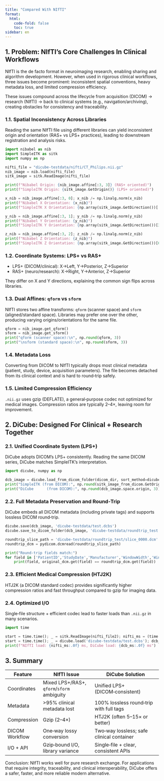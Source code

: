 ```yaml
---
title: "Compared With NIfTI"
format:
  html:
    code-fold: false
    toc: true
sidebar: en
---
```

## 1. Problem: NIfTI’s Core Challenges In Clinical Workflows

NIfTI is the de facto format in neuroimaging research, enabling sharing and algorithm development. However, when used in rigorous clinical workflows, three issues become prominent: inconsistent spatial conventions, heavy metadata loss, and limited compression efficiency.

These issues compound across the lifecycle from acquisition (DICOM) → research (NIfTI) → back to clinical systems (e.g., navigation/archiving), creating obstacles for consistency and traceability.

### 1.1. Spatial Inconsistency Across Libraries

Reading the same NIfTI file using different libraries can yield inconsistent origin and orientation (RAS+ vs LPS+ practices), leading to downstream registration and analysis risks.

```python
import nibabel as nib
import SimpleITK as sitk
import numpy as np

nifti_file = "dicube-testdata/nifti/CT_Philips.nii.gz"
nib_image = nib.load(nifti_file)
sitk_image = sitk.ReadImage(nifti_file)

print(f"Nibabel Origin: {nib_image.affine[:3, 3]} (RAS+ oriented)")
print(f"SimpleITK Origin: {sitk_image.GetOrigin()} (LPS+ oriented)")

x_nib = nib_image.affine[:3, 0]; x_nib /= np.linalg.norm(x_nib)
print(f"Nibabel X Orientation: {x_nib}")
print(f"SimpleITK X Orientation: {np.array(sitk_image.GetDirection())[:3]}")

y_nib = nib_image.affine[:3, 1]; y_nib /= np.linalg.norm(y_nib)
print(f"Nibabel Y Orientation: {y_nib}")
print(f"SimpleITK Y Orientation: {np.array(sitk_image.GetDirection())[3:6]}")

z_nib = nib_image.affine[:3, 2]; z_nib /= np.linalg.norm(z_nib)
print(f"Nibabel Z Orientation: {z_nib}")
print(f"SimpleITK Z Orientation: {np.array(sitk_image.GetDirection())[6:9]}")
```

### 1.2. Coordinate Systems: LPS+ vs RAS+

- LPS+ (DICOM/clinical): X→Left, Y→Posterior, Z→Superior
- RAS+ (neuro/research): X→Right, Y→Anterior, Z→Superior

They differ on X and Y directions, explaining the common sign flips across libraries.

### 1.3. Dual Affines: `qform` vs `sform`

NIfTI stores two affine transforms: `qform` (scanner space) and `sform` (aligned/standard space). Libraries may prefer one over the other, producing varying origins/orientations for the same file.

```python
qform = nib_image.get_qform()
sform = nib_image.get_sform()
print("qform (scanner space):\n", np.round(qform, 3))
print("\nsform (standard space):\n", np.round(sform, 3))
```

### 1.4. Metadata Loss

Converting from DICOM to NIfTI typically drops most clinical metadata (patient, study, device, acquisition parameters). The file becomes detached from its clinical context and is hard to round‑trip safely.

### 1.5. Limited Compression Efficiency

`.nii.gz` uses gzip (DEFLATE), a general‑purpose codec not optimized for medical images. Compression ratios are typically 2–4×, leaving room for improvement.

## 2. DiCube: Designed For Clinical + Research Together

### 2.1. Unified Coordinate System (LPS+)

DiCube adopts DICOM’s LPS+ consistently. Reading the same DICOM series, DiCube matches SimpleITK’s interpretation.

```python
import dicube, numpy as np

dcb_image = dicube.load_from_dicom_folder(dicom_dir, sort_method=dicube.SortMethod.POSITION_RIGHT_HAND)
print("SimpleITK (from DICOM):", np.round(sitk_image_from_dicom.GetOrigin(), 3))
print("DiCube      (from DICOM):", np.round(dcb_image.space.origin, 3))
```

### 2.2. Full Metadata Preservation and Round‑Trip

DiCube embeds all DICOM metadata (including private tags) and supports lossless DICOM round‑trip.

```python
dicube.save(dcb_image, 'dicube-testdata/test.dcbs')
dicube.save_to_dicom_folder(dcb_image, 'dicube-testdata/roundtrip_test')

roundtrip_slice_path = 'dicube-testdata/roundtrip_test/slice_0000.dcm'
roundtrip_dcm = pydicom.dcmread(roundtrip_slice_path)

print("Round‑trip fields match:")
for field in ['PatientID','StudyDate','Manufacturer','WindowWidth','WindowCenter']:
    print(field, original_dcm.get(field) == roundtrip_dcm.get(field))
```

### 2.3. Efficient Medical Compression (HTJ2K)

HTJ2K (a DICOM standard codec) provides significantly higher compression ratios and fast throughput compared to gzip for imaging data.

### 2.4. Optimized I/O

Single‑file structure + efficient codec lead to faster loads than `.nii.gz` in many scenarios.

```python
import time

start = time.time(); _ = sitk.ReadImage(nifti_file2); nifti_ms = (time.time()-start)*1000
start = time.time(); _ = dicube.load('dicube-testdata/test.dcbs'); dcb_ms = (time.time()-start)*1000
print(f"NIfTI load: {nifti_ms:.0f} ms, DiCube load: {dcb_ms:.0f} ms")
```

## 3. Summary

| Feature         | NIfTI Issue                             | DiCube Solution                                 |
| -------------- | --------------------------------------- | ------------------------------------------------|
| Coordinates     | Mixed LPS+/RAS+, `qform`/`sform` ambiguity | Unified LPS+ (DICOM‑consistent)                  |
| Metadata        | >95% clinical metadata lost             | 100% lossless round‑trip with full tags         |
| Compression     | Gzip (2–4×)                              | HTJ2K (often 5–15× or better)                   |
| DICOM Workflow  | One‑way lossy conversion                 | Two‑way lossless; safe clinical container       |
| I/O + API       | Gzip‑bound I/O, library variance         | Single‑file + clear, consistent APIs            |

Conclusion: NIfTI works well for pure research exchange. For applications that require integrity, traceability, and clinical interoperability, DiCube offers a safer, faster, and more reliable modern alternative.

